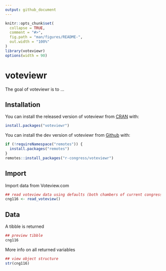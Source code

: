 ```yaml
---
output: github_document
---
```


<!-- README.md is generated from README.Rmd. Please edit that file -->

```r
knitr::opts_chunk$set(
  collapse = TRUE,
  comment = "#>",
  fig.path = "man/figures/README-",
  out.width = "100%"
)
library(voteviewr)
options(width = 90)
```

# voteviewr

<!-- badges: start -->
<!-- badges: end -->

The goal of voteviewr is to ...

## Installation

You can install the released version of voteviewr from [CRAN](https://CRAN.R-project.org) with:

``` r
install.packages("voteviewr")
```


You can install the dev version of voteviewr from [Github](https://github.com) with:

``` r
if (!requireNamespace("remotes")) {
  install.packages("remotes")
}
remotes::install_packages("r-congress/voteviewr")
```

## Import

Import data from Voteview.com

```r
## read voteview data using defaults (both chambers of current congress)
cng116 <- read_voteview()
```

## Data

A tibble is returned

```r
## preview tibble
cng116
```

More info on all returned variables

```r
## view object structure
str(cng116)
```
